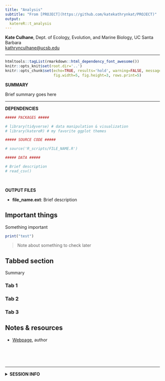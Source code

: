 ```yaml
---
title: "Analysis"
subtitle: "From [PROJECT](https://github.com/katekathrynkat/PROJECT)"
output:
  katereR::t_analysis
---
```


**Kate Culhane**, Dept. of Ecology, Evolution, and Marine Biology, UC Santa Barbara  
[kathrynculhane@ucsb.edu](kathrynculhane@ucsb.edu)
[<i class="fa fa-github"></i>](https://github.com/katekathrynkat/)
[<i class="fa fa-twitter"></i>](https://twitter.com/katekathrynkat/)

***

```r
htmltools::tagList(rmarkdown::html_dependency_font_awesome())
knitr::opts_knit$set(root.dir='..')
knitr::opts_chunk$set(echo=TRUE, results='hold', warning=FALSE, message=FALSE,
                      fig.width=5, fig.height=3, rows.print=5)
```

<div class = "summary">

**SUMMARY**

Brief summary goes here

</div>

***

**DEPENDENCIES**

```r

##### PACKAGES #####

# library(tidyverse) # data manipulation & visualization
# library(katereR) # my favorite ggplot themes

##### SOURCE CODE #####

# source('R_scripts/FILE_NAME.R')

##### DATA #####

# Brief description
# read_csv()

```

<br>

**OUTPUT FILES**

- **file_name.ext**: Brief description

## Important things

<div class = "important">

Something important

</div>

```r
print("test")
```


> Note about something to check later

## Tabbed section {.tabset .tabset-fade .tabset-pills}

Summary

### Tab 1

### Tab 2

### Tab 3

## Notes & resources

- [Webpage](link), author

<br>
<br>
<br>

***

<details><summary>**SESSION INFO**</summary>
```r
devtools::session_info()
```
</details>
